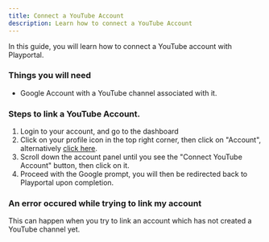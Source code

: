 ```yaml
---
title: Connect a YouTube Account
description: Learn how to connect a YouTube Account
---
```


In this guide, you will learn how to connect a YouTube account with Playportal.

### Things you will need
- Google Account with a YouTube channel associated with it.

### Steps to link a YouTube Account.
1. Login to your account, and go to the dashboard
2. Click on your profile icon in the top right corner, then click on "Account", alternatively <a href="/dashboard/account">click here</a>.
3. Scroll down the account panel until you see the "Connect YouTube Account" button, then click on it.
4. Proceed with the Google prompt, you will then be redirected back to Playportal upon completion.

### An error occured while trying to link my account
This can happen when you try to link an account which has not created a YouTube channel yet.
